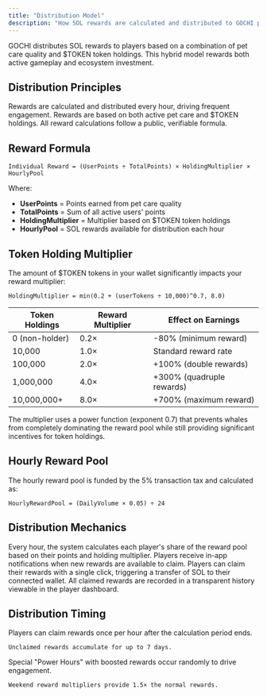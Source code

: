 ```yaml
---
title: "Distribution Model"
description: "How SOL rewards are calculated and distributed to GOCHI players"
---
```


GOCHI distributes SOL rewards to players based on a combination of pet care quality and $TOKEN token holdings. This hybrid model rewards both active gameplay and ecosystem investment.

## Distribution Principles

<CardGroup cols={3}>
  <Card title="Hourly Payouts" icon="clock">
    Rewards are calculated and distributed every hour, driving frequent engagement.
  </Card>
  
  <Card title="Dual Factors" icon="scale-balanced">
    Rewards are based on both active pet care and $TOKEN holdings.
  </Card>
  
  <Card title="Transparent Formula" icon="calculator">
    All reward calculations follow a public, verifiable formula.
  </Card>
</CardGroup>

## Reward Formula

```
Individual Reward = (UserPoints ÷ TotalPoints) × HoldingMultiplier × HourlyPool
```

Where:
- **UserPoints** = Points earned from pet care quality
- **TotalPoints** = Sum of all active users' points
- **HoldingMultiplier** = Multiplier based on $TOKEN token holdings
- **HourlyPool** = SOL rewards available for distribution each hour


## Token Holding Multiplier

The amount of $TOKEN tokens in your wallet significantly impacts your reward multiplier:

```
HoldingMultiplier = min(0.2 + (userTokens ÷ 10,000)^0.7, 8.0)
```

<table>
  <thead>
    <tr>
      <th>Token Holdings</th>
      <th>Reward Multiplier</th>
      <th>Effect on Earnings</th>
    </tr>
  </thead>
  <tbody>
    <tr>
      <td>0 (non-holder)</td>
      <td>0.2×</td>
      <td>-80% (minimum reward)</td>
    </tr>
    <tr>
      <td>10,000</td>
      <td>1.0×</td>
      <td>Standard reward rate</td>
    </tr>
    <tr>
      <td>100,000</td>
      <td>2.0×</td>
      <td>+100% (double rewards)</td>
    </tr>
    <tr>
      <td>1,000,000</td>
      <td>4.0×</td>
      <td>+300% (quadruple rewards)</td>
    </tr>
    <tr>
      <td>10,000,000+</td>
      <td>8.0×</td>
      <td>+700% (maximum reward)</td>
    </tr>
  </tbody>
</table>

<Note>
The multiplier uses a power function (exponent 0.7) that prevents whales from completely dominating the reward pool while still providing significant incentives for token holdings.
</Note>

## Hourly Reward Pool

The hourly reward pool is funded by the 5% transaction tax and calculated as:

```
HourlyRewardPool = (DailyVolume × 0.05) ÷ 24
```

## Distribution Mechanics

<Steps>
  <Step title="Hourly Calculation">
    Every hour, the system calculates each player's share of the reward pool based on their points and holding multiplier.
  </Step>
  
  <Step title="Reward Notification">
    Players receive in-app notifications when new rewards are available to claim.
  </Step>
  
  <Step title="Reward Claim">
    Players can claim their rewards with a single click, triggering a transfer of SOL to their connected wallet.
  </Step>
  
  <Step title="Reward History">
    All claimed rewards are recorded in a transparent history viewable in the player dashboard.
  </Step>
</Steps>


## Distribution Timing

<CardGroup cols={2}>
  <Card title="Claim Frequency" icon="clock">
    Players can claim rewards once per hour after the calculation period ends.
    
    Unclaimed rewards accumulate for up to 7 days.
  </Card>
  
  <Card title="Special Events" icon="calendar-star">
    Special "Power Hours" with boosted rewards occur randomly to drive engagement.
    
    Weekend reward multipliers provide 1.5× the normal rewards.
  </Card>
</CardGroup>